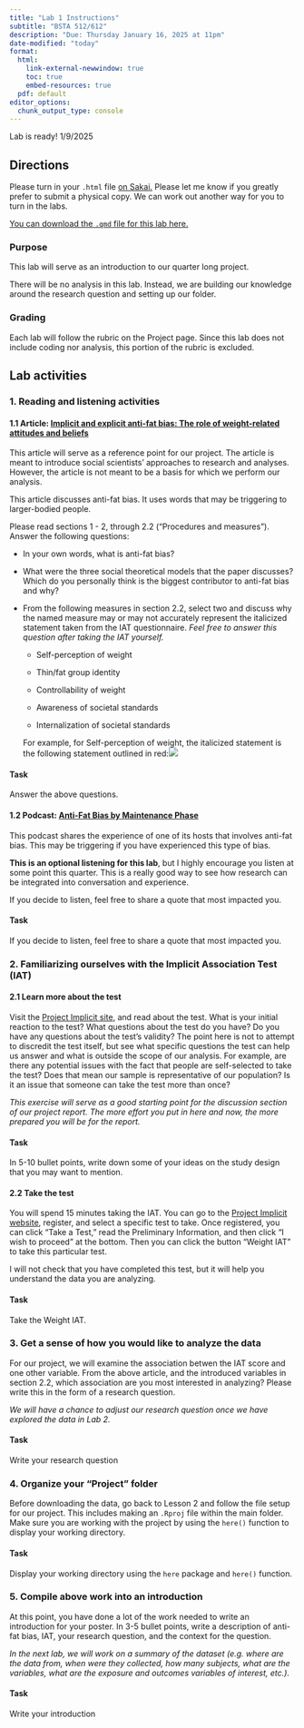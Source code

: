 ```yaml
---
title: "Lab 1 Instructions"
subtitle: "BSTA 512/612"
description: "Due: Thursday January 16, 2025 at 11pm"
date-modified: "today"
format: 
  html:
    link-external-newwindow: true
    toc: true
    embed-resources: true
  pdf: default 
editor_options: 
  chunk_output_type: console
---
```


::: callout-caution
Lab is ready! 1/9/2025
:::

## Directions

Please turn in your `.html` file [on Sakai.](https://sakai.ohsu.edu/portal/site/BSTA-512-1-AC-W25/tool/af1e1389-d708-4fe2-94b3-caa1b503592b) Please let me know if you greatly prefer to submit a physical copy. We can work out another way for you to turn in the labs.

[You can download the `.qmd` file for this lab here.](https://github.com/nwakim/BSTA_512_W25/blob/main/labs/Lab_01.qmd)

### Purpose

This lab will serve as an introduction to our quarter long project.

There will be no analysis in this lab. Instead, we are building our knowledge around the research question and setting up our folder. 

### Grading

Each lab will follow the rubric on the Project page. Since this lab does not include coding nor analysis, this portion of the rubric is excluded.

## Lab activities

### 1. Reading and listening activities

#### 1.1 Article: [Implicit and explicit anti-fat bias: The role of weight-related attitudes and beliefs](https://ohsuitg-my.sharepoint.com/:b:/r/personal/wakim_ohsu_edu/Documents/Teaching/Classes/W25_BSTA_512_612/Student_files/Labs/Implicit_anti_fat.pdf?csf=1&web=1&e=Gg43c4)

This article will serve as a reference point for our project. The article is meant to introduce social scientists' approaches to research and analyses. However, the article is not meant to be a basis for which we perform our analysis.

::: callout-warning
This article discusses anti-fat bias. It uses words that may be triggering to larger-bodied people.
:::

Please read sections 1 - 2, through 2.2 ("Procedures and measures"). Answer the following questions:

-   In your own words, what is anti-fat bias?

-   What were the three social theoretical models that the paper discusses? Which do you personally think is the biggest contributor to anti-fat bias and why?

-   From the following measures in section 2.2, select two and discuss why the named measure may or may not accurately represent the italicized statement taken from the IAT questionnaire. *Feel free to answer this question after taking the IAT yourself.*

    -   Self-perception of weight

    -   Thin/fat group identity

    -   Controllability of weight

    -   Awareness of societal standards

    -   Internalization of societal standards

    For example, for Self-perception of weight, the italicized statement is the following statement outlined in red:![](images/example_lab_01.png)
    
::: callout-important
#### Task

Answer the above questions. 
:::

#### 1.2 Podcast: [Anti-Fat Bias by Maintenance Phase](https://maintenancephase.buzzsprout.com/1411126/6524683-anti-fat-bias)

::: callout-warning
This podcast shares the experience of one of its hosts that involves anti-fat bias. This may be triggering if you have experienced this type of bias.
:::

**This is an optional listening for this lab**, but I highly encourage you listen at some point this quarter. This is a really good way to see how research can be integrated into conversation and experience.

If you decide to listen, feel free to share a quote that most impacted you.

::: callout-important
#### Task

If you decide to listen, feel free to share a quote that most impacted you.
:::

### 2. Familiarizing ourselves with the Implicit Association Test (IAT)

#### 2.1 Learn more about the test

Visit the [Project Implicit site](https://implicit.harvard.edu/implicit/education.html), and read about the test. What is your initial reaction to the test? What questions about the test do you have? Do you have any questions about the test's validity? The point here is not to attempt to discredit the test itself, but see what specific questions the test can help us answer and what is outside the scope of our analysis. For example, are there any potential issues with the fact that people are self-selected to take the test? Does that mean our sample is representative of our population? Is it an issue that someone can take the test more than once?

*This exercise will serve as a good starting point for the discussion section of our project report.* *The more effort you put in here and now, the more prepared you will be for the report.*

::: callout-important
#### Task

In 5-10 bullet points, write down some of your ideas on the study design that you may want to mention.
:::

#### 2.2 Take the test

You will spend 15 minutes taking the IAT. You can go to the [Project Implicit website](https://implicit.harvard.edu/implicit/research/), register, and select a specific test to take. Once registered, you can click "Take a Test," read the Preliminary Information, and then click "I wish to proceed" at the bottom. Then you can click the button "Weight IAT" to take this particular test.

I will not check that you have completed this test, but it will help you understand the data you are analyzing.

::: callout-important
#### Task

Take the Weight IAT.
:::

### 3. Get a sense of how you would like to analyze the data

For our project, we will examine the association betwen the IAT score and one other variable. From the above article, and the introduced variables in section 2.2, which association are you most interested in analyzing? Please write this in the form of a research question.

*We will have a chance to adjust our research question once we have explored the data in Lab 2.*

::: callout-important
#### Task

Write your research question
:::

### 4. Organize your "Project" folder

Before downloading the data, go back to Lesson 2 and follow the file setup for our project. This includes making an `.Rproj` file within the main folder. Make sure you are working with the project by using the `here()` function to display your working directory. 

::: callout-important
#### Task

Display your working directory using the `here` package and `here()` function.
:::

### 5. Compile above work into an introduction

At this point, you have done a lot of the work needed to write an introduction for your poster. In 3-5 bullet points, write a description of anti-fat bias, IAT, your research question, and the context for the question. 

*In the next lab, we will work on a summary of the dataset (e.g. where are the data from, when were they collected, how many subjects, what are the variables, what are the exposure and outcomes variables of interest, etc.).*

::: callout-important
#### Task

Write your introduction
:::
